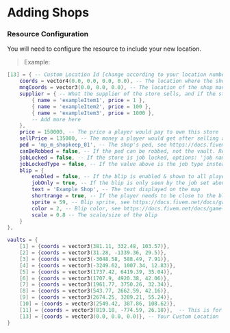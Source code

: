 # Adding Shops


<Steps>

### Resource Configuration

You will need to configure the resource to include your new location.

<FileTree>
  <FileTree.Folder name="cubic_shops" defaultOpen>
    <FileTree.Folder name="cfg" defaultOpen>
      <FileTree.File name="config.lua" />
    </FileTree.Folder>
  </FileTree.Folder>
</FileTree>

> Example:

```lua title="config.lua" copy
[13] = { -- Custom Location Id [change according to your location number]
    coords = vector4(0.0, 0.0, 0.0, 0.0), -- The location where the shop's ped would spawn
    mngCoords = vector3(0.0, 0.0, 0.0), -- The location of the shop management, set to nil so a player can't purchase it
    supplier = { -- What the supplier of the store sells, and if the store is unowned it's the default items a player can purchase
        { name = 'exampleItem1', price = 1 },
        { name = 'exampleItem2', price = 100 },
        { name = 'exampleItem3', price = 1000 },
        -- Add more here
    },
    price = 150000, -- The price a player would pay to own this store
    sellPrice = 135000, -- The money a player would get after selling a store
    ped = 'mp_m_shopkeep_01', -- The shop's ped, see https://docs.fivem.net/docs/game-references/ped-models/ for more information
    canBeRobbed = false, -- If the ped can be robbed, not the vault. Remove the vault coords to disable vault robberies
    jobLocked = false, -- If the store is job locked, options: 'job name here' [lock to a certain job], false [anyone can own it] [only available for QBCore]
    jobLockedType = false, -- If the value above is the job type instead of the job name
    blip = {
        enabled = false, -- If the blip is enabled & shown to all players
        jobOnly = true, -- If the blip is only seen by the job set above [still requires qb-core]
        text = 'Example Shop', -- The text displayed on the map
        shortrange = true, -- If the player needs to be close to the blip to show it
        sprite = 59, -- Blip sprite, see https://docs.fivem.net/docs/game-references/blips/#blips for more information
        color = 2, -- Blip color, see https://docs.fivem.net/docs/game-references/blips/#blip-colors for more information
        scale = 0.8 -- The scale/size of the blip
    }
},  
```

```lua title="sv_config.lua" copy
vaults = {                                                                                        
    [1] = {coords = vector3(381.11, 332.48, 103.57)},
    [2] = {coords = vector3(31.28, -1339.36, 29.5)},
    [3] = {coords = vector3(-3048.58, 588.49, 7.91)},
    [4] = {coords = vector3(-3249.62, 1007.34, 12.83)},
    [5] = {coords = vector3(1737.42, 6419.39, 35.04)},
    [6] = {coords = vector3(1707.9, 4920.38, 42.06)},
    [7] = {coords = vector3(1961.77, 3750.26, 32.34)},
    [8] = {coords = vector3(543.77, 2662.59, 42.16)},
    [9] = {coords = vector3(2674.25, 3289.21, 55.24)},
    [10] = {coords = vector3(2549.42, 387.86, 108.62)},
    [11] = {coords = vector3(819.18, -774.59, 26.18)},  -- This is for Gabz 24/7 MLO at La Mesa, remove this line if you don't use the MLO
    [13] = {coords = vector3(0.0, 0.0, 0.0)}, -- Your Custom Location
}
```

</Steps>